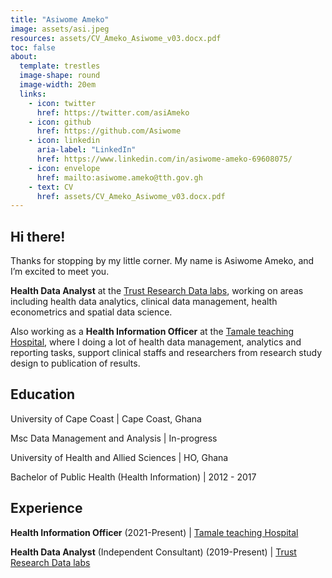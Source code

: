 ```yaml
---
title: "Asiwome Ameko"
image: assets/asi.jpeg
resources: assets/CV_Ameko_Asiwome_v03.docx.pdf
toc: false
about:
  template: trestles
  image-shape: round
  image-width: 20em
  links:
    - icon: twitter
      href: https://twitter.com/asiAmeko
    - icon: github
      href: https://github.com/Asiwome
    - icon: linkedin
      aria-label: "LinkedIn"
      href: https://www.linkedin.com/in/asiwome-ameko-69608075/
    - icon: envelope
      href: mailto:asiwome.ameko@tth.gov.gh
    - text: CV
      href: assets/CV_Ameko_Asiwome_v03.docx.pdf
---
```


::: {#hero-heading}

## Hi there!
Thanks for stopping by my little corner. My name is Asiwome Ameko, and I'm excited to meet you.

**Health Data Analyst** at the [Trust Research Data labs](https://asiwome.netlify.app/), working on areas including health data analytics, clinical data management, health econometrics and spatial data science. 

Also working as a **Health Information Officer** at the [Tamale teaching Hospital](http://www.tth.gov.gh/), where I doing a lot of health data management, analytics and reporting tasks, support clinical staffs and researchers from research study design to publication of results. 


## Education 

University of Cape Coast | Cape Coast, Ghana

Msc Data Management and Analysis | In-progress

University of Health and Allied Sciences | HO, Ghana

Bachelor of Public Health (Health Information) | 2012 - 2017


## Experience

**Health Information Officer** (2021-Present) | [Tamale teaching Hospital](http://www.tth.gov.gh/)

**Health Data Analyst** (Independent Consultant) (2019-Present) | [Trust Research Data labs](https://asiwome.netlify.app/)

:::
